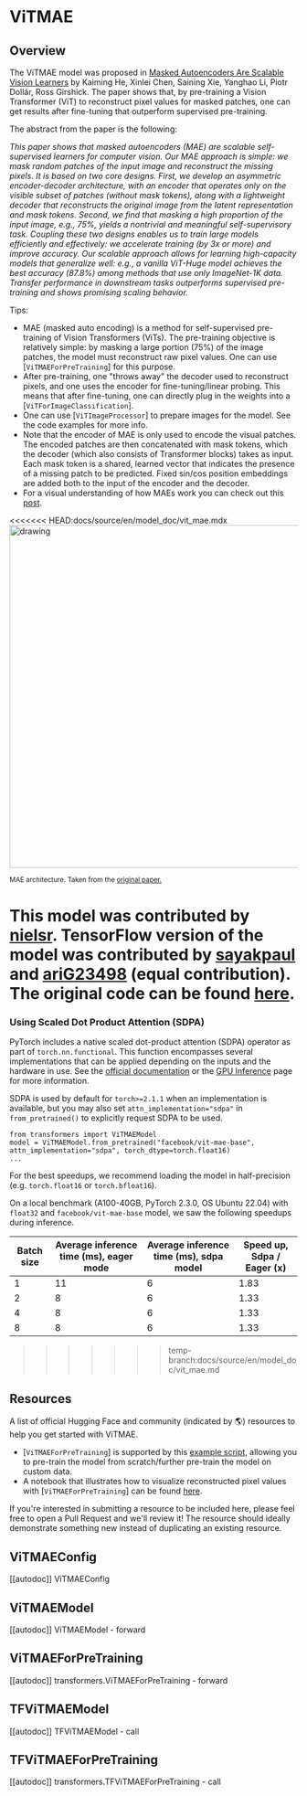 <!--Copyright 2022 The HuggingFace Team. All rights reserved.

Licensed under the Apache License, Version 2.0 (the "License"); you may not use this file except in compliance with
the License. You may obtain a copy of the License at

http://www.apache.org/licenses/LICENSE-2.0

Unless required by applicable law or agreed to in writing, software distributed under the License is distributed on
an "AS IS" BASIS, WITHOUT WARRANTIES OR CONDITIONS OF ANY KIND, either express or implied. See the License for the
specific language governing permissions and limitations under the License.
-->

# ViTMAE

## Overview

The ViTMAE model was proposed in [Masked Autoencoders Are Scalable Vision Learners](https://arxiv.org/abs/2111.06377v2) by Kaiming He, Xinlei Chen, Saining Xie, Yanghao Li,
Piotr Dollár, Ross Girshick. The paper shows that, by pre-training a Vision Transformer (ViT) to reconstruct pixel values for masked patches, one can get results after
fine-tuning that outperform supervised pre-training.

The abstract from the paper is the following:

*This paper shows that masked autoencoders (MAE) are scalable self-supervised learners for computer vision. Our MAE approach is simple: we mask random patches of the
input image and reconstruct the missing pixels. It is based on two core designs. First, we develop an asymmetric encoder-decoder architecture, with an encoder that operates
only on the visible subset of patches (without mask tokens), along with a lightweight decoder that reconstructs the original image from the latent representation and mask
tokens. Second, we find that masking a high proportion of the input image, e.g., 75%, yields a nontrivial and meaningful self-supervisory task. Coupling these two designs
enables us to train large models efficiently and effectively: we accelerate training (by 3x or more) and improve accuracy. Our scalable approach allows for learning high-capacity
models that generalize well: e.g., a vanilla ViT-Huge model achieves the best accuracy (87.8%) among methods that use only ImageNet-1K data. Transfer performance in downstream
tasks outperforms supervised pre-training and shows promising scaling behavior.*

Tips:

- MAE (masked auto encoding) is a method for self-supervised pre-training of Vision Transformers (ViTs). The pre-training objective is relatively simple:
by masking a large portion (75%) of the image patches, the model must reconstruct raw pixel values. One can use [`ViTMAEForPreTraining`] for this purpose.
- After pre-training, one "throws away" the decoder used to reconstruct pixels, and one uses the encoder for fine-tuning/linear probing. This means that after
fine-tuning, one can directly plug in the weights into a [`ViTForImageClassification`].
- One can use [`ViTImageProcessor`] to prepare images for the model. See the code examples for more info.
- Note that the encoder of MAE is only used to encode the visual patches. The encoded patches are then concatenated with mask tokens, which the decoder (which also
consists of Transformer blocks) takes as input. Each mask token is a shared, learned vector that indicates the presence of a missing patch to be predicted. Fixed
sin/cos position embeddings are added both to the input of the encoder and the decoder.
- For a visual understanding of how MAEs work you can check out this [post](https://keras.io/examples/vision/masked_image_modeling/).

<<<<<<< HEAD:docs/source/en/model_doc/vit_mae.mdx
<img src="https://user-images.githubusercontent.com/11435359/146857310-f258c86c-fde6-48e8-9cee-badd2b21bd2c.png"
alt="drawing" width="600"/> 

<small> MAE architecture. Taken from the <a href="https://arxiv.org/abs/2111.06377">original paper.</a> </small>

This model was contributed by [nielsr](https://huggingface.co/nielsr). TensorFlow version of the model was contributed by [sayakpaul](https://github.com/sayakpaul) and 
[ariG23498](https://github.com/ariG23498) (equal contribution). The original code can be found [here](https://github.com/facebookresearch/mae). 
=======
### Using Scaled Dot Product Attention (SDPA)

PyTorch includes a native scaled dot-product attention (SDPA) operator as part of `torch.nn.functional`. This function 
encompasses several implementations that can be applied depending on the inputs and the hardware in use. See the 
[official documentation](https://pytorch.org/docs/stable/generated/torch.nn.functional.scaled_dot_product_attention.html) 
or the [GPU Inference](https://huggingface.co/docs/transformers/main/en/perf_infer_gpu_one#pytorch-scaled-dot-product-attention)
page for more information.

SDPA is used by default for `torch>=2.1.1` when an implementation is available, but you may also set 
`attn_implementation="sdpa"` in `from_pretrained()` to explicitly request SDPA to be used.

```
from transformers import ViTMAEModel
model = ViTMAEModel.from_pretrained("facebook/vit-mae-base", attn_implementation="sdpa", torch_dtype=torch.float16)
...
```

For the best speedups, we recommend loading the model in half-precision (e.g. `torch.float16` or `torch.bfloat16`).

On a local benchmark (A100-40GB, PyTorch 2.3.0, OS Ubuntu 22.04) with `float32` and `facebook/vit-mae-base` model, we saw the following speedups during inference.

|   Batch size |   Average inference time (ms), eager mode |   Average inference time (ms), sdpa model |   Speed up, Sdpa / Eager (x) |
|--------------|-------------------------------------------|-------------------------------------------|------------------------------|
|            1 |                                        11 |                                         6 |                      1.83 |
|            2 |                                         8 |                                         6 |                      1.33 |
|            4 |                                         8 |                                         6 |                      1.33 |
|            8 |                                         8 |                                         6 |                      1.33 |
>>>>>>> temp-branch:docs/source/en/model_doc/vit_mae.md

## Resources

A list of official Hugging Face and community (indicated by 🌎) resources to help you get started with ViTMAE.

- [`ViTMAEForPreTraining`] is supported by this [example script](https://github.com/huggingface/transformers/tree/main/examples/pytorch/image-pretraining), allowing you to pre-train the model from scratch/further pre-train the model on custom data.
- A notebook that illustrates how to visualize reconstructed pixel values with [`ViTMAEForPreTraining`] can be found [here](https://github.com/NielsRogge/Transformers-Tutorials/blob/master/ViTMAE/ViT_MAE_visualization_demo.ipynb).

If you're interested in submitting a resource to be included here, please feel free to open a Pull Request and we'll review it! The resource should ideally demonstrate something new instead of duplicating an existing resource.

## ViTMAEConfig

[[autodoc]] ViTMAEConfig


## ViTMAEModel

[[autodoc]] ViTMAEModel
    - forward


## ViTMAEForPreTraining

[[autodoc]] transformers.ViTMAEForPreTraining
    - forward


## TFViTMAEModel

[[autodoc]] TFViTMAEModel
    - call


## TFViTMAEForPreTraining

[[autodoc]] transformers.TFViTMAEForPreTraining
    - call
